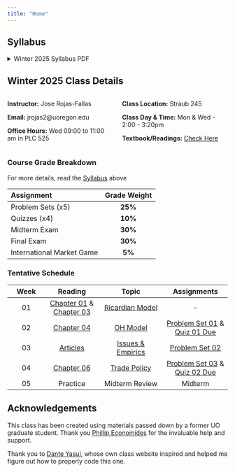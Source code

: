 ```yaml
---
title: "Home"
---
```


## Syllabus

```{=html}
<details>
  <summary>Winter 2025 Syllabus PDF</summary>
  <a class="btn btn-primary btn-lg cv-download" href="Documents/Syllabus/Syllabus.pdf" target="_blank">
    <i class="fa-solid fa-file-arrow-down"></i>&ensp;Download
  </a>
  <div class="embed-container">
    <iframe src="Documents/Syllabus/Syllabus.pdf" style="border: 0.5px" height="1000" width="800"></iframe>
  </div>
</details>
```

## Winter 2025 Class Details

:::: {.columns}
:::{.column width="50%"}

**Instructor:** Jose Rojas-Fallas

**Email:** jrojas2@uoregon.edu

**Office Hours:** Wed 09:00 to 11:00 am in PLC 525
:::

::: {.column width="50%"}

**Class Location:** Straub 245

**Class Day & Time:** Mon & Wed - 2:00 - 3:20pm

**Textbook/Readings:** [Check Here](Readings/articles.qmd)
:::

::::

### Course Grade Breakdown

For more details, read the [Syllabus](Documents/Syllabus/Syllabus.pdf) above


| Assignment   | Grade Weight  | 
|:------------|:------------:|
| Problem Sets (x5) | **25%** |
| Quizzes (x4) | **10%** |
| Midterm Exam | **30%** |
| Final Exam | **30%** |
| International Market Game | **5%** |

### Tentative Schedule

| **Week** |  **Reading** |    **Topic**    | **Assignments** |
|:--------:|:------------:|:---------------:|:---------------:|
|    01    |  [Chapter 01](Readings/articles.qmd#chapter-01-(p.-24---37)) & [Chapter 03](Readings/articles.qmd#chapter-03-(p.-64---85)) | [Ricardian Model](Slides/lectures.qmd#ricardian-model) | - | 
|    02    |  [Chapter 04](Readings/articles.qmd#chapter-04-(p.-87---114))  |    [OH Model](Slides/lectures.qmd#ho-model)     | [Problem Set 01](Assignments/list.qmd#ps01-(due-jan.-15-before-lecture-on-canvas)) & [Quiz 01 Due](Assignments/list.qmd#quiz-01-(due-jan.-15-before-lecture-on-canvas)) |
|    03    |   [Articles](Readings/articles.qmd#course-literature)   | [Issues & Empirics](Slides/lectures.qmd#issues--empirics) |  [Problem Set 02](Assignments/list.qmd#ps02-(due-jan.-22-before-lecture-on-canvas) Due) |
|    04    |  [Chapter 06](Readings/articles.qmd#chapter-06-(p.-139---158))  | [Trade Policy](Slides/lectures.qmd#trade-policy) | [Problem Set 03](Assignments/list.qmd#ps03-(due-jan.-29-before-lecture-on-canvas)) & [Quiz 02 Due](Assignments/list.qmd#quiz-02-(due-jan.-29-before-lecture-on-canvas)) |
|    05    |   Practice   | Midterm Review | Midterm | 



## Acknowledgements

This class has been created using materials passed down by a former UO graduate student. 
Thank you [Phillip Economides](https://philip-economides.com){target="_blank"} for the invaluable help and support. 

Thank you to [Dante Yasui](https://github.com/dyasui){target="_blank"}, whose own class website inspired and helped me figure out how to properly code this one. 
